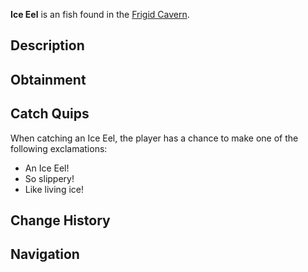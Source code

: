 {{FishInfobox
|image          = Ice Eel.png
|rarity         = Uncommon
|sea            = First Sea
|location       = [[Frigid Cavern]]
|sublocation    = 
|sources        = Fishing Rod
|radar_location = 
|xp             = 95
|weather        = 
|time           = Night
|season         = Winter
|bait           = Worm
|base_weight    = 2
|base_value     = 155
|weight_range   = 1.2
|base_chance    = 65
|base_resil     = 75
}}
'''Ice Eel''' is an {{Rarity|Uncommon}} fish found in the [[Frigid Cavern]].

== Description ==
{{Description|A serpentine creature with translucent skin that seems to blend with the surrounding ice.|Bestiary Entry}}

== Obtainment ==
{{Description|Slithers through the narrow ice tunnels of Frigid Cavern.|Bestiary Hint}}
{{Fish Availability|
Frigid Cavern
|top_rods      = 
Trident Rod\228474.77\134837.45;
Azure Of Lagoon\227171.9\132308.24;
Leviathan's Fang Rod\225734.19\185198.27;
Training Rod\225275.56\225275.56;
Free Spirit Rod\224549.67\134552.8;
Flimsy Rod\153046.44\151433.67;
Resourceful Rod\204156.96\135288.91;
No-Life Rod\224402.32\192089.57;
Seraphic Rod\192941.91\190842.29;
Fast Rod\199974.09\190233.78;
Adventurer's Rod\136905.04\133655.83;
Verdant Shear Rod\214385.77\162897.22;
Depthseeker Rod\212513.36\149044.61;
Blazebringer Rod\212311.8\153602.4;
Zeus Rod\210852.85\162784.87;
Avalanche Rod\209867.32\133660.34;
Challenger's Rod\206900.17\174744.29;
Volcanic Rod\205920.22\123532.91;
Rod Of The Depths\194566.83\158412.25;
Rod Of The Forgotten Fang\191996.49\174329.64;
Rod Of The Exalted One\181786.52\148774.11;
Ethereal Prism Rod\181488.3\125762.54;
Steady Rod\95702.72\70584.53
|recommended   = Trident Rod
}}

== Catch Quips ==
When catching an Ice Eel, the player has a chance to make one of the following exclamations:
* An Ice Eel!
* So slippery!
* Like living ice!

== Change History ==
{{Change History|{{subst:Current Version}}}}

== Navigation ==
{{Fish Navbox|Frigid Cavern}}